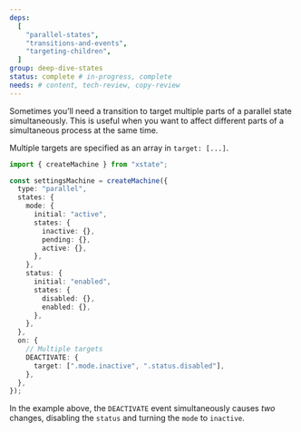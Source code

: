```yaml
---
deps:
  [
    "parallel-states",
    "transitions-and-events",
    "targeting-children",
  ]
group: deep-dive-states
status: complete # in-progress, complete
needs: # content, tech-review, copy-review
---
```


Sometimes you’ll need a transition to target multiple parts of a parallel state simultaneously. This is useful when you want to affect different parts of a simultaneous process at the same time.

Multiple targets are specified as an array in `target: [...]`.

```ts twoslash {24-26}
import { createMachine } from "xstate";

const settingsMachine = createMachine({
  type: "parallel",
  states: {
    mode: {
      initial: "active",
      states: {
        inactive: {},
        pending: {},
        active: {},
      },
    },
    status: {
      initial: "enabled",
      states: {
        disabled: {},
        enabled: {},
      },
    },
  },
  on: {
    // Multiple targets
    DEACTIVATE: {
      target: [".mode.inactive", ".status.disabled"],
    },
  },
});
```

In the example above, the `DEACTIVATE` event simultaneously causes _two_ changes, disabling the `status` and turning the `mode` to `inactive`.
